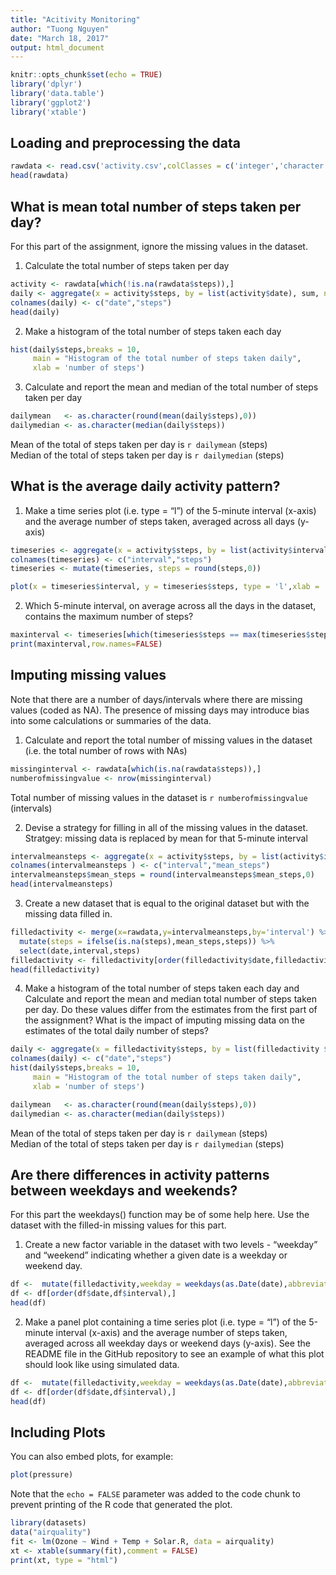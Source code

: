 ---
title: "Acitivity Monitoring"
author: "Tuong Nguyen"
date: "March 18, 2017"
output: html_document
---

```{r setup, include=FALSE}
knitr::opts_chunk$set(echo = TRUE)
library('dplyr')
library('data.table')
library('ggplot2')
library('xtable')
```


## Loading and preprocessing the data
```{r echo=TRUE, results='markup'}
rawdata <- read.csv('activity.csv',colClasses = c('integer','character','integer'))
head(rawdata)

```


## What is mean total number of steps taken per day?
For this part of the assignment, ignore the missing values in the dataset.

1. Calculate the total number of steps taken per day
```{r, echo=TRUE }
activity <- rawdata[which(!is.na(rawdata$steps)),]
daily <- aggregate(x = activity$steps, by = list(activity$date), sum, na.rm = TRUE)
colnames(daily) <- c("date","steps")
head(daily)
```

2. Make a histogram of the total number of steps taken each day
```{r, echo=TRUE }
hist(daily$steps,breaks = 10, 
     main = "Histogram of the total number of steps taken daily",
     xlab = 'number of steps')
```

3. Calculate and report the mean and median of the total number of steps taken per day
```{r, echo=TRUE }
dailymean   <- as.character(round(mean(daily$steps),0))
dailymedian <- as.character(median(daily$steps))
```
Mean of the total of steps taken per day is `r dailymean` (steps)  
Median of the total of steps taken per day is `r dailymedian` (steps)


## What is the average daily activity pattern?

1. Make a time series plot (i.e. type = "l") of the 5-minute interval (x-axis) and the average number of steps taken, averaged across all days (y-axis)
```{r, echo=TRUE }
timeseries <- aggregate(x = activity$steps, by = list(activity$interval), mean, na.rm = TRUE)
colnames(timeseries) <- c("interval","steps")
timeseries <- mutate(timeseries, steps = round(steps,0))

plot(x = timeseries$interval, y = timeseries$steps, type = 'l',xlab = 'interval', ylab = 'numer of steps')

```

2. Which 5-minute interval, on average across all the days in the dataset, contains the maximum number of steps?
```{r, echo=TRUE }
maxinterval <- timeseries[which(timeseries$steps == max(timeseries$steps)),]
print(maxinterval,row.names=FALSE)

```


## Imputing missing values

Note that there are a number of days/intervals where there are missing values (coded as NA). The presence of missing days may introduce bias into some calculations or summaries of the data.

1. Calculate and report the total number of missing values in the dataset (i.e. the total number of rows with NAs)
```{r, echo=TRUE }
missinginterval <- rawdata[which(is.na(rawdata$steps)),]
numberofmissingvalue <- nrow(missinginterval)
```
Total number of missing values in the dataset is `r numberofmissingvalue` (intervals)  

2. Devise a strategy for filling in all of the missing values in the dataset. 
Stratgey: missing data is replaced by mean for that 5-minute interval

```{r, echo=TRUE}
intervalmeansteps <- aggregate(x = activity$steps, by = list(activity$interval), mean, na.rm = TRUE) 
colnames(intervalmeansteps ) <- c("interval","mean_steps")
intervalmeansteps$mean_steps = round(intervalmeansteps$mean_steps,0)
head(intervalmeansteps)
```

3. Create a new dataset that is equal to the original dataset but with the missing data filled in.
```{r, echo=TRUE}
filledactivity <- merge(x=rawdata,y=intervalmeansteps,by='interval') %>%
  mutate(steps = ifelse(is.na(steps),mean_steps,steps)) %>%
  select(date,interval,steps)
filledactivity <- filledactivity[order(filledactivity$date,filledactivity$interval),]
head(filledactivity)
```

4. Make a histogram of the total number of steps taken each day and Calculate and report the mean and median total number of steps taken per day. Do these values differ from the estimates from the first part of the assignment? What is the impact of imputing missing data on the estimates of the total daily number of steps?

```{r, echo=TRUE }
daily <- aggregate(x = filledactivity$steps, by = list(filledactivity $date), sum, na.rm = TRUE)
colnames(daily) <- c("date","steps")
hist(daily$steps,breaks = 10, 
     main = "Histogram of the total number of steps taken daily",
     xlab = 'number of steps')

dailymean   <- as.character(round(mean(daily$steps),0))
dailymedian <- as.character(median(daily$steps))

```

Mean of the total of steps taken per day is `r dailymean` (steps)  
Median of the total of steps taken per day is `r dailymedian` (steps)


## Are there differences in activity patterns between weekdays and weekends?

For this part the weekdays() function may be of some help here. Use the dataset with the filled-in missing values for this part.

1. Create a new factor variable in the dataset with two levels - "weekday" and "weekend" indicating whether a given date is a weekday or weekend day.
```{r, echo=TRUE }
df <-  mutate(filledactivity,weekday = weekdays(as.Date(date),abbreviate = TRUE))
df <- df[order(df$date,df$interval),]
head(df)
```

2. Make a panel plot containing a time series plot (i.e. type = "l") of the 5-minute interval (x-axis) and the average number of steps taken, averaged across all weekday days or weekend days (y-axis). See the README file in the GitHub repository to see an example of what this plot should look like using simulated data.

```{r, echo=TRUE }
df <-  mutate(filledactivity,weekday = weekdays(as.Date(date),abbreviate = TRUE))
df <- df[order(df$date,df$interval),]
head(df)
```















## Including Plots

You can also embed plots, for example:

```{r pressure, echo=FALSE}
plot(pressure)
```

Note that the `echo = FALSE` parameter was added to the code chunk to prevent printing of the R code that generated the plot.


```{r Test, echo = TRUE}
library(datasets)
data("airquality")
fit <- lm(Ozone ~ Wind + Temp + Solar.R, data = airquality)
xt <- xtable(summary(fit),comment = FALSE)
print(xt, type = "html")
```
